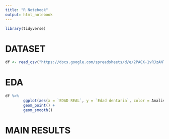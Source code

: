 ```yaml
---
title: "R Notebook"
output: html_notebook
---
```


```r
library(tidyverse)
```

# DATASET
```r
df <- read_csv("https://docs.google.com/spreadsheets/d/e/2PACX-1vRJzANlQi0sIWvLuOEC-k7SvHSe_WIwWuGwpVoT7xlIkJSUu_EljDvd65rzmVH0Q_2fxRCBIFegM6OF/pub?gid=1947280559&single=true&output=csv")
```


# EDA
```r
df %>% 
        ggplot(aes(x = `EDAD REAL`, y = `Edad dentaria`, color = Analisis)) +
        geom_point() + 
        geom_smooth()
```


# MAIN RESULTS
